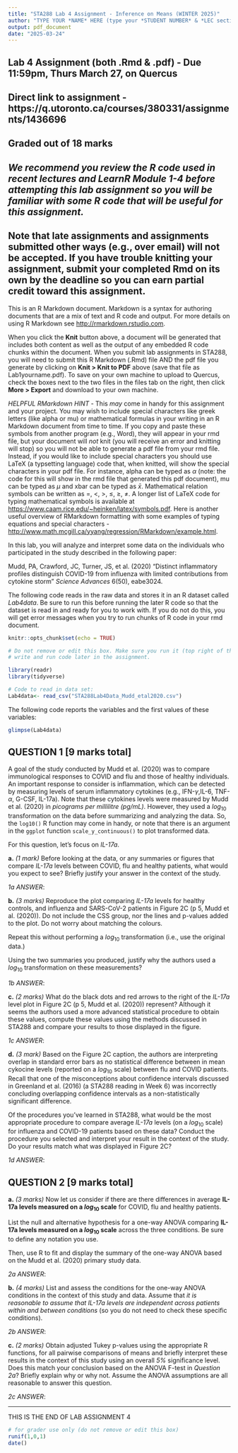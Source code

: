 ```yaml
---
title: "STA288 Lab 4 Assignment - Inference on Means (WINTER 2025)"
author: "TYPE YOUR *NAME* HERE (type your *STUDENT NUMBER* & *LEC section* here)"
output: pdf_document
date: "2025-03-24"
---
```


## Lab 4 Assignment (both .Rmd & .pdf) - Due 11:59pm, Thurs March 27, on Quercus
## Direct link to assignment - https://q.utoronto.ca/courses/380331/assignments/1436696  
## Graded out of **18 marks**
## *We recommend you review the R code used in recent lectures and LearnR Module 1-4 **before** attempting this lab assignment so you will be familiar with some R code that will be useful for this assignment.*
## Note that late assignments and assignments submitted other ways (e.g., over email) will not be accepted. If you have trouble knitting your assignment, submit your completed Rmd on its own by the deadline so you can earn partial credit toward this assignment.

This is an R Markdown document. Markdown is a syntax for authoring documents that are a mix of text and R code and output. For more details on using R Markdown see <http://rmarkdown.rstudio.com>.

When you click the **Knit** button above, a document will be generated that includes both content as well as the output of any embedded R code chunks within the document. When you submit lab assignments in STA288, you will need to submit this R Markdown (.Rmd) file AND the pdf file you generate by clicking on **Knit > Knit to PDF** above (save that file as Lab1yourname.pdf). To save on your own machine to upload to Quercus, check the boxes next to the two files in the files tab on the right, then click **More > Export** and download to your own machine.

*HELPFUL RMarkdown HINT* - This *may* come in handy for this assignment and your project. You may wish to include special characters like greek letters (like alpha or mu) or mathematical formulas in your writing in an R Markdown document from time to time. If you copy and paste these symbols from another program (e.g., Word), they will appear in your rmd file, but your document will *not* knit (you will receive an error and knitting will stop) so you will not be able to generate a pdf file from your rmd file. Instead, if you would like to include special characters you should use LaTeX (a typsetting language) code that, when knitted, will show the special characters in your pdf file. For instance, alpha can be typed as $\alpha$ (note: the code for this will show in the rmd file that generated this pdf document), mu can be typed as $\mu$ and xbar can be typed as $\bar{x}$. Mathematical relation symbols can be written as $=$, $<$, $>$, $\le$, $\ge$, $\neq$. A longer list of LaTeX code for typing mathematical symbols is available at [https://www.caam.rice.edu/~heinken/latex/symbols.pdf](https://www.caam.rice.edu/~heinken/latex/symbols.pdf). Here is another useful overview of RMarkdown formatting with some examples of typing equations and special characters - [http://www.math.mcgill.ca/yyang/regression/RMarkdown/example.html](http://www.math.mcgill.ca/yyang/regression/RMarkdown/example.html).

\newpage

In this lab, you will analyze and interpret some data on the individuals who participated in the study described in the following paper:

Mudd, PA, Crawford, JC, Turner, JS, et al. (2020) "Distinct inflammatory profiles distinguish COVID-19 from influenza with limited contributions from cytokine storm" *Science Advances* 6(50), eabe3024.

The following code reads in the raw data and stores it in an R dataset called *Lab4data*. Be sure to run this before running the later R code so that the dataset is read in and ready for you to work with. If you do not do this, you will get error messages when you try to run chunks of R code in your rmd document.

```r
knitr::opts_chunk$set(echo = TRUE)

# Do not remove or edit this box. Make sure you run it (top right of this box) before trying to
# write and run code later in the assignment.

library(readr)
library(tidyverse)

# Code to read in data set:
Lab4data<- read_csv("STA288Lab4Data_Mudd_etal2020.csv")
```

The following code reports the variables and the first values of these variables:
```r
glimpse(Lab4data)
```

## QUESTION 1 [9 marks total]

A goal of the study conducted by Mudd et al. (2020) was to compare immunological responses to COVID and flu and those of healthy individuals. An important response to consider is inflammation, which can be detected by measuring levels of serum inflammatory cytokines (e.g., $\mbox{IFN-}\gamma$,IL-6, $\mbox{TNF-}\alpha$, G-CSF, IL-17a). Note that these cytokines levels were measured by Mudd et al. (2020) in *picograms per millilitre (pg/mL)*. However, they used a $log_{10}$ transformation on the data before summarizing and analyzing the data. So, the `log10()` R function may come in handy, or note that there is an argument in the `ggplot` function `scale_y_continuous()` to plot transformed data. 

For this question, let's focus on *IL-17a*.

**a.** *(1 mark)* Before looking at the data, or any summaries or figures that compare *IL-17a* levels between COVID, flu and healthy patients, what would you expect to see? Briefly justify your answer in the context of the study.

*1a ANSWER*:



**b.** *(3 marks)* Reproduce the plot comparing *IL-17a* levels for healthy controls, and influenza and SARS-CoV-2 patients in Figure 2C (p 5, Mudd et al. (2020)). Do not include the CSS group, nor the lines and p-values added to the plot. Do not worry about matching the colours.

Repeat this without performing a $log_{10}$ transformation (i.e., use the original data.)

Using the two summaries you produced, justify why the authors used a $log_{10}$ transformation on these measurements? 

*1b ANSWER*:



**c.** *(2 marks)* What do the black dots and red arrows to the right of the *IL-17a* level plot in Figure 2C (p 5, Mudd et al. (2020)) represent? Although it seems the authors used a more advanced statistical procedure to obtain these values, compute these values using the methods discussed in STA288 and compare your results to those displayed in the figure. 

*1c ANSWER*:



**d.** *(3 mark)* Based on the Figure 2C caption, the authors are interpreting overlap in standard error bars as no statistical difference between in mean cykocine levels (reported on a $log_{10}$ scale) between flu and COVID patients. Recall that one of the misconceptions about confidence intervals discussed in Greenland et al. (2016) (a STA288 reading in Week 6) was incorrectly concluding overlapping confidence intervals as a non-statistically significant difference. 

Of the procedures you've learned in STA288, what would be the most appropriate procedure to compare average *IL-17a* levels (on a $log_{10}$ scale) for influenza and COVID-19 patients based on these data? 
Conduct the procedure you selected and interpret your result in the context of the study. Do your results match what was displayed in Figure 2C?

*1d ANSWER*:



\newpage

## QUESTION 2 [9 marks total]


**a.** *(3 marks)*
Now let us consider if there are there differences in average **IL-17a levels measured on a $log_{10}$ scale** for COVID, flu and healthy patients.

List the null and alternative hypothesis for a one-way ANOVA comparing **IL-17a levels measured on a $log_{10}$ scale** across the three conditions. Be sure to define any notation you use. 

Then, use R to fit and display the summary of the one-way ANOVA based on the Mudd et al. (2020) primary study data.

*2a ANSWER*: 



**b.** *(4 marks)*
List and assess the conditions for the one-way ANOVA conditions in the context of this study and data. Assume that *it is reasonable to assume that IL-17a levels are independent across patients within and between conditions* (so you do not need to check these specific conditions).

*2b ANSWER*: 



**c.** *(2 marks)*
Obtain adjusted Tukey p-values using the appropriate R functions, for all pairwise comparisons of means and briefly interpret these results in the context of this study using an overall *5%* significance level. Does this match your conclusion based on the ANOVA F-test in *Question 2a*? Briefly explain why or why not. Assume the ANOVA assumptions are all reasonable to answer this question.

*2c ANSWER*: 



__________________________________________________________________________
THIS IS THE END OF LAB ASSIGNMENT 4
```r
# for grader use only (do not remove or edit this box)
runif(1,0,1)
date()
```